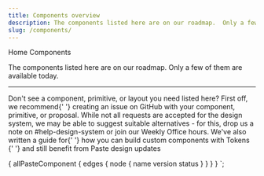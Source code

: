 ```yaml
---
title: Components overview
description: The components listed here are on our roadmap.  Only a few of them are available today.
slug: /components/
---
```



<content>

<Breadcrumb>
  <BreadcrumbItem to="/">Home</BreadcrumbItem>
</Breadcrumb>
<Heading as="h1" variant="heading10">
  Components
</Heading>

The components listed here are on our roadmap. Only a few of them are available today.

</content>

---

<contentwrapper>

<content>

<StatusLegend />

<Callout>
  <CalloutTitle as="h4">Don't see a component, primitive, or layout you need listed here?</CalloutTitle>
  <UnorderedList>
    <ListItem>
      First off, we recommend{' '}
      <Anchor href="https://github.com/twilio-labs/paste/issues">creating an issue on GitHub</Anchor> with your
      component, primitive, or proposal.
    </ListItem>
    <ListItem>
      While not all requests are accepted for the design system, we may be able to suggest suitable alternatives - for
      this, drop us a note on #help-design-system or join our Weekly Office hours.
    </ListItem>
    <ListItem>
      We've also written a guide for{' '}
      <Anchor href="/tokens/how-to-compose-custom-ui-with-tokens">
        how you can build custom components with Tokens
      </Anchor>{' '}
      and still benefit from Paste design updates
    </ListItem>
  </UnorderedList>
</Callout>
<ComponentOverviewTable
  categoryRoute={SidebarCategoryRoutes.COMPONENTS}
  componentsList={props.data.allPasteComponent.edges}
/>

</content>

</contentwrapper>

  {
    allPasteComponent {
      edges {
        node {
          name
          version
          status
        }
      }
    }
  }
`;
